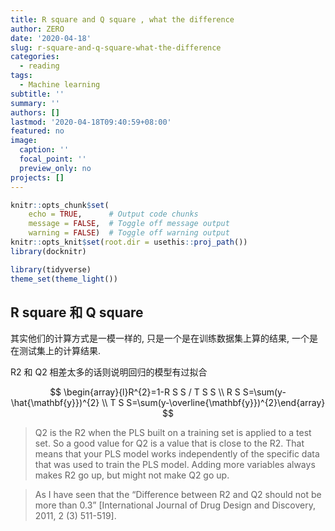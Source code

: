```yaml
---
title: R square and Q square , what the difference
author: ZERO
date: '2020-04-18'
slug: r-square-and-q-square-what-the-difference
categories:
  - reading
tags:
  - Machine learning
subtitle: ''
summary: ''
authors: []
lastmod: '2020-04-18T09:40:59+08:00'
featured: no
image:
  caption: ''
  focal_point: ''
  preview_only: no
projects: []
---
```



```r
knitr::opts_chunk$set(
    echo = TRUE,      # Output code chunks
    message = FALSE,  # Toggle off message output 
    warning = FALSE)  # Toggle off warning output
knitr::opts_knit$set(root.dir = usethis::proj_path())
library(docknitr)

library(tidyverse)
theme_set(theme_light())
```

## R square 和 Q square

其实他们的计算方式是一模一样的, 只是一个是在训练数据集上算的结果, 一个是在测试集上的计算结果.

R2 和 Q2 相差太多的话则说明回归的模型有过拟合

$$
\begin{array}{l}R^{2}=1-R S S / T S S \\ R S S=\sum(y-\hat{\mathbf{y}})^{2} \\ T S S=\sum(y-\overline{\mathbf{y}})^{2}\end{array}
$$



> Q2 is the R2 when the PLS built on a training set is applied to a test set. So a good value for Q2 is a value that is close to the R2. That means that your PLS model works independently of the specific data that was used to train the PLS model. Adding more variables always makes R2 go up, but might not make Q2 go up.


> As I have seen that the "Difference between R2 and Q2 should not be more than 0.3" [International Journal of Drug Design and Discovery, 2011, 2 (3) 511-519].










